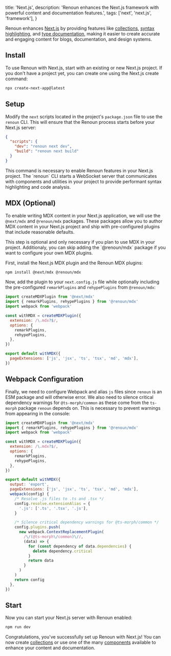   title: 'Next.js',
  description:
    'Renoun enhances the Next.js framework with powerful content and documentation features.',
  tags: ['next', 'next.js', 'framework'],
}

Renoun enhances [Next.js](https://nextjs.org/) by providing features like [collections](/collections), [syntax highlighting](/components/code-block), and [type documentation](/components/api-reference), making it easier to create accurate and engaging content for blogs, documentation, and design systems.

## Install

To use Renoun with Next.js, start with an existing or new Next.js project. If you don't have a project yet, you can create one using the Next.js create command:

```bash
npx create-next-app@latest
```

## Setup

Modify the `next` scripts located in the project's `package.json` file to use the `renoun` CLI. This will ensure that the Renoun process starts before your Next.js server:

```json
{
  "scripts": {
    "dev": "renoun next dev",
    "build": "renoun next build"
  }
}
```

<Note>
  This command is necessary to enable Renoun features in your Next.js project.
  The `renoun` CLI starts a WebSocket server that communicates with components
  and utilities in your project to provide performant syntax highlighting and
  code analysis.
</Note>

## MDX (Optional)

To enable writing MDX content in your Next.js application, we will use the `@next/mdx` and `@renoun/mdx` packages. These packages allow you to author MDX content in your Next.js project and ship with pre-configured plugins that include reasonable defaults.

<Note>
  This step is optional and only necessary if you plan to use MDX in your
  project. Additionaly, you can skip adding the `@renoun/mdx` package if you
  want to configure your own MDX plugins.
</Note>

First, install the Next.js MDX plugin and the Renoun MDX plugins:

```bash
npm install @next/mdx @renoun/mdx
```

Now, add the plugin to your `next.config.js` file while optionally including the pre-configured `remarkPlugins` and `rehypePlugins` from `@renoun/mdx`:

```js
import createMDXPlugin from '@next/mdx'
import { remarkPlugins, rehypePlugins } from '@renoun/mdx'
import webpack from 'webpack'

const withMDX = createMDXPlugin({
  extension: /\.mdx?$/,
  options: {
    remarkPlugins,
    rehypePlugins,
  },
})

export default withMDX({
  pageExtensions: ['js', 'jsx', 'ts', 'tsx', 'md', 'mdx'],
})
```

## Webpack Configuration

Finally, we need to configure Webpack and alias `js` files since `renoun` is an ESM package and will otherwise error. We also need to silence critical dependency warnings for `@ts-morph/common` as these come from the `ts-morph` package `renoun` depends on. This is necessary to prevent warnings from appearing in the console:

```js
import createMDXPlugin from '@next/mdx'
import { remarkPlugins, rehypePlugins } from '@renoun/mdx'
import webpack from 'webpack'

const withMDX = createMDXPlugin({
  extension: /\.mdx?$/,
  options: {
    remarkPlugins,
    rehypePlugins,
  },
})

export default withMDX({
  output: 'export',
  pageExtensions: ['js', 'jsx', 'ts', 'tsx', 'md', 'mdx'],
  webpack(config) {
    /* Resolve .js files to .ts and .tsx */
    config.resolve.extensionAlias = {
      '.js': ['.ts', '.tsx', '.js'],
    }

    /* Silence critical dependency warnings for @ts-morph/common */
    config.plugins.push(
      new webpack.ContextReplacementPlugin(
        /\/(@ts-morph\/common)\//,
        (data) => {
          for (const dependency of data.dependencies) {
            delete dependency.critical
          }
          return data
        }
      )
    )
    return config
  },
})
```

## Start

Now you can start your Next.js server with Renoun enabled:

```bash
npm run dev
```

Congratulations, you've successfully set up Renoun with Next.js! You can now create [collections](/collections) or use one of the many [components](/components) available to enhance your content and documentation.

